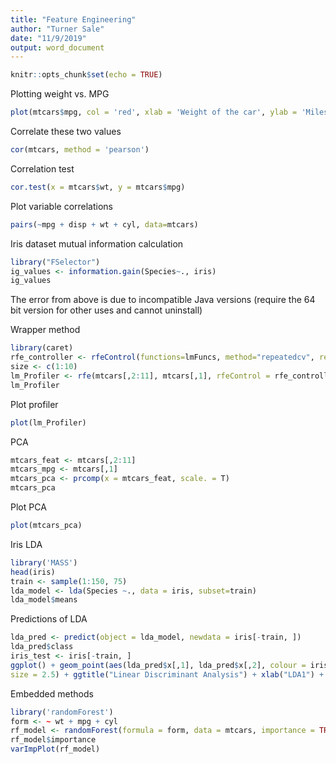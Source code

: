 ```yaml
---
title: "Feature Engineering"
author: "Turner Sale"
date: "11/9/2019"
output: word_document
---
```


```r
knitr::opts_chunk$set(echo = TRUE)
```

Plotting weight vs. MPG

```r
plot(mtcars$mpg, col = 'red', xlab = 'Weight of the car', ylab = 'Miles per gallon', pch = 16, main = 'Pearson Correlation')
```

Correlate these two values

```r
cor(mtcars, method = 'pearson')
```

Correlation test

```r
cor.test(x = mtcars$wt, y = mtcars$mpg)
```

Plot variable correlations

```r
pairs(~mpg + disp + wt + cyl, data=mtcars)
```

Iris dataset mutual information calculation

```r
library("FSelector")
ig_values <- information.gain(Species~., iris)
ig_values
```

The error from above is due to incompatible Java versions (require the 64 bit version for other uses and cannot uninstall)

Wrapper method

```r
library(caret)
rfe_controller <- rfeControl(functions=lmFuncs, method="repeatedcv", repeats = 5, verbose = FALSE)
size <- c(1:10) 
lm_Profiler <- rfe(mtcars[,2:11], mtcars[,1], rfeControl = rfe_controller)
lm_Profiler
```

Plot profiler

```r
plot(lm_Profiler)
```

PCA

```r
mtcars_feat <- mtcars[,2:11]
mtcars_mpg <- mtcars[,1]
mtcars_pca <- prcomp(x = mtcars_feat, scale. = T)
mtcars_pca
```

Plot PCA

```r
plot(mtcars_pca)
```

Iris LDA

```r
library('MASS')
head(iris)
train <- sample(1:150, 75)
lda_model <- lda(Species ~., data = iris, subset=train)
lda_model$means
```

Predictions of LDA

```r
lda_pred <- predict(object = lda_model, newdata = iris[-train, ])
lda_pred$class
iris_test <- iris[-train, ]
ggplot() + geom_point(aes(lda_pred$x[,1], lda_pred$x[,2], colour = iris_test$Species, shape = iris_test$Species), 
size = 2.5) + ggtitle("Linear Discriminant Analysis") + xlab("LDA1") + ylab("LDA2") + labs(fill = "Species")
```

Embedded methods

```r
library('randomForest')
form <- ~ wt + mpg + cyl
rf_model <- randomForest(formula = form, data = mtcars, importance = TRUE )
rf_model$importance
varImpPlot(rf_model)
```

